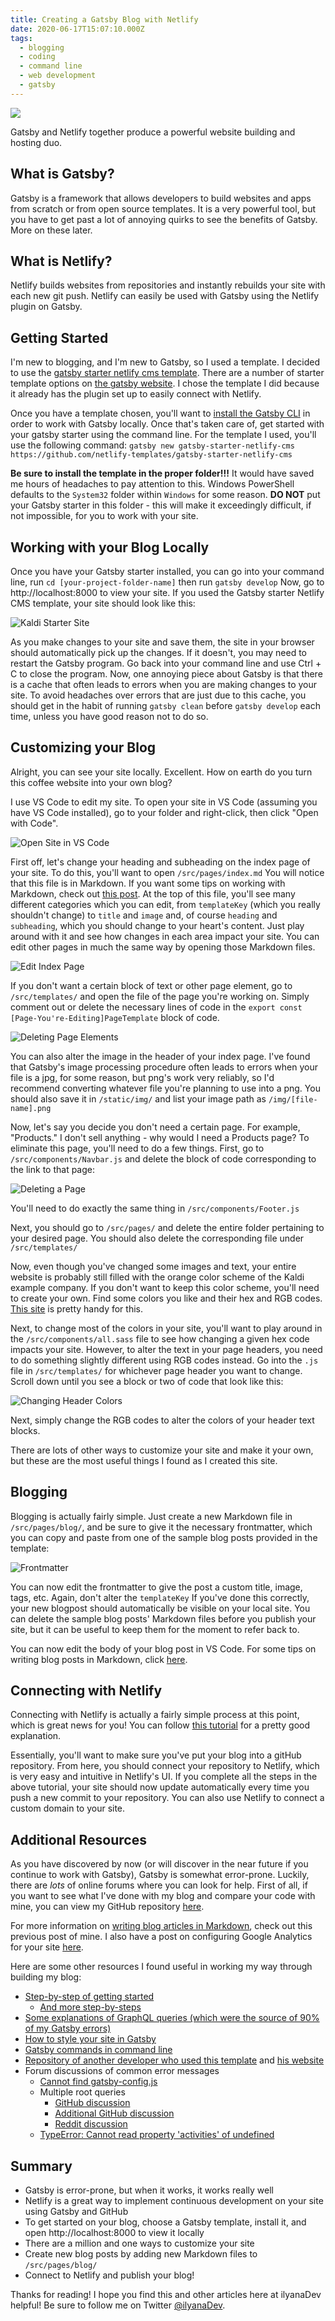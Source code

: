 ```yaml
---
title: Creating a Gatsby Blog with Netlify
date: 2020-06-17T15:07:10.000Z
tags:
  - blogging
  - coding
  - command line
  - web development
  - gatsby
---
```


![](creating-gatsby-blog-netlify.png)

Gatsby and Netlify together produce a powerful website building and hosting duo.

What is Gatsby?
--

Gatsby is a framework that allows developers to build websites and apps from scratch or from open source templates. It is a very powerful tool, but you have to get past a lot of annoying quirks to see the benefits of Gatsby. More on these later.

What is Netlify?
--

Netlify builds websites from repositories and instantly rebuilds your site with each new git push. Netlify can easily be used with Gatsby using the Netlify plugin on Gatsby.

Getting Started
--

I'm new to blogging, and I'm new to Gatsby, so I used a template. I decided to use the [gatsby starter netlify cms template](https://www.gatsbyjs.org/starters/netlify-templates/gatsby-starter-netlify-cms/). There are a number of starter template options on [the gatsby website](https://www.gatsbyjs.org/starters/?). I chose the template I did because it already has the plugin set up to easily connect with Netlify.

Once you have a template chosen, you'll want to [install the Gatsby CLI](https://www.gatsbyjs.org/docs/gatsby-cli) in order to work with Gatsby locally. Once that's taken care of, get started with your gatsby starter using the command line. For the template I used, you'll use the following command: `gatsby new gatsby-starter-netlify-cms https://github.com/netlify-templates/gatsby-starter-netlify-cms` 

**Be sure to install the template in the proper folder!!!** It would have saved me hours of headaches to pay attention to this. Windows PowerShell defaults to the `System32` folder within `Windows` for some reason. **DO NOT** put your Gatsby starter in this folder - this will make it exceedingly difficult, if not impossible, for you to work with your site.

Working with your Blog Locally
--

Once you have your Gatsby starter installed, you can go into your command line, run `cd [your-project-folder-name]` then run `gatsby develop` Now, go to http://localhost:8000 to view your site. If you used the Gatsby starter Netlify CMS template, your site should look like this:

![Kaldi Starter Site](gatsby-starter-kaldi.png "Kaldi Starter Site")

As you make changes to your site and save them, the site in your browser should automatically pick up the changes. If it doesn't, you may need to restart the Gatsby program. Go back into your command line and use Ctrl + C to close the program. Now, one annoying piece about Gatsby is that there is a cache that often leads to errors when you are making changes to your site. To avoid headaches over errors that are just due to this cache, you should get in the habit of running `gatsby clean` before `gatsby develop` each time, unless you have good reason not to do so.

Customizing your Blog
--

Alright, you can see your site locally. Excellent. How on earth do you turn this coffee website into your own blog?

I use VS Code to edit my site. To open your site in VS Code (assuming you have VS Code installed), go to your folder and right-click, then click "Open with Code".

![Open Site in VS Code](open-in-vscode.png "Open Site in VS Code")

First off, let's change your heading and subheading on the index page of your site. To do this, you'll want to open `/src/pages/index.md` You will notice that this file is in Markdown. If you want some tips on working with Markdown, check out [this post](https://ilyana.dev/blog/2020-06-16-using-markdown-blogs/). At the top of this file, you'll see many different categories which you can edit, from `templateKey` (which you really shouldn't change) to `title` and `image` and, of course `heading` and `subheading`, which you should change to your heart's content. Just play around with it and see how changes in each area impact your site. You can edit other pages in much the same way by opening those Markdown files.

![Edit Index Page](edit-index-page.png "Edit Index Page")

If you don't want a certain block of text or other page element, go to `/src/templates/` and open the file of the page you're working on. Simply comment out or delete the necessary lines of code in the `export const [Page-You're-Editing]PageTemplate` block of code.

![Deleting Page Elements](delete-page-element.png "Deleting Page ELements")

You can also alter the image in the header of your index page. I've found that Gatsby's image processing procedure often leads to errors when your file is a jpg, for some reason, but png's work very reliably, so I'd recommend converting whatever file you're planning to use into a png. You should also save it in `/static/img/` and list your image path as `/img/[file-name].png`

Now, let's say you decide you don't need a certain page. For example, "Products." I don't sell anything - why would I need a Products page? To eliminate this page, you'll need to do a few things. First, go to `/src/components/Navbar.js` and delete the block of code corresponding to the link to that page:

![Deleting a Page](delete-page.png "Deleting a Page")

You'll need to do exactly the same thing in `/src/components/Footer.js`

Next, you should go to `/src/pages/` and delete the entire folder pertaining to your desired page. You should also delete the corresponding file under `/src/templates/`

Now, even though you've changed some images and text, your entire website is probably still filled with the orange color scheme of the Kaldi example company. If you don't want to keep this color scheme, you'll need to create your own. Find some colors you like and their hex and RGB codes. [This site](https://htmlcolorcodes.com/) is pretty handy for this.

Next, to change most of the colors in your site, you'll want to play around in the `/src/components/all.sass` file to see how changing a given hex code impacts your site. However, to alter the text in your page headers, you need to do something slightly different using RGB codes instead. Go into the `.js` file in `/src/templates/` for whichever page header you want to change. Scroll down until you see a block or two of code that look like this:

![Changing Header Colors](header-color.png "Changing Header Colors")

Next, simply change the RGB codes to alter the colors of your header text blocks.

There are lots of other ways to customize your site and make it your own, but these are the most useful things I found as I created this site.

Blogging
--

Blogging is actually fairly simple. Just create a new Markdown file in `/src/pages/blog/`, and be sure to give it the necessary frontmatter, which you can copy and paste from one of the sample blog posts provided in the template:

![Frontmatter](frontmatter-blog.png "Frontmatter for Blog Posts")

You can now edit the frontmatter to give the post a custom title, image, tags, etc. Again, don't alter the `templateKey` If you've done this correctly, your new blogpost should automatically be visible on your local site. You can delete the sample blog posts' Markdown files before you publish your site, but it can be useful to keep them for the moment to refer back to.

You can now edit the body of your blog post in VS Code. For some tips on writing blog posts in Markdown, click [here](https://ilyana.dev/blog/2020-06-14-using-markdown-blogs/).

Connecting with Netlify
--

Connecting with Netlify is actually a fairly simple process at this point, which is great news for you! You can follow [this tutorial](https://www.gatsbyjs.org/tutorial/blog-netlify-cms-tutorial/) for a pretty good explanation.

Essentially, you'll want to make sure you've put your blog into a gitHub repository. 
From here, you should connect your repository to Netlify, which is very easy and intuitive in Netlify's UI. If you complete all the steps in the above tutorial, your site should now update automatically every time you push a new commit to your repository. You can also use Netlify to connect a custom domain to your site.

Additional Resources
--

As you have discovered by now (or will discover in the near future if you continue to work with Gatsby), Gatsby is somewhat error-prone. Luckily, there are *lots* of online forums where you can look for help. First of all, if you want to see what I've done with my blog and compare your code with mine, you can view my GitHub repository [here](https://github.com/ilyanaDev/ilyanaDevBlog).

For more information on [writing blog articles in Markdown](https://ilyana.dev/blog/2020-06-16-using-markdown-blogs/), check out this previous post of mine. I also have a post on configuring Google Analytics for your site [here](https://ilyana.dev/blog/2020-06-17-configuring-google-analytics-blog/).

Here are some other resources I found useful in working my way through building my blog:

* [Step-by-step of getting started](https://www.gatsbyjs.org/tutorial/part-zero/)
  * [And more step-by-steps](https://www.gatsbyjs.org/tutorial/part-one/#deploying-a-gatsby-site)
* [Some explanations of GraphQL queries (which were the source of 90% of my Gatsby errors)](https://www.gatsbyjs.org/tutorial/part-four/)
* [How to style your site in Gatsby](https://www.gatsbyjs.org/tutorial/part-two/)
* [Gatsby commands in command line](https://www.gatsbyjs.org/docs/gatsby-cli/)
* [Repository of another developer who used this template](https://github.com/ardalis/ardalis-com-gatsby/tree/master/src) and [his website](https://ardalis.com/)
* Forum discussions of common error messages
  * [Cannot find gatsby-config.js](https://github.com/gatsbyjs/gatsby/issues/15565)
  * Multiple root queries
    * [GitHub discussion](https://github.com/gatsbyjs/gatsby/issues/22795)
    * [Additional GitHub discussion](https://github.com/gatsbyjs/gatsby/issues/19863)
    * [Reddit discussion](https://www.reddit.com/r/gatsbyjs/comments/fb2qfc/question_error_85910_graphql_multiple_root/)
  * [TypeError: Cannot read property 'activities' of undefined](https://github.com/gatsbyjs/gatsby/issues/23378)

Summary
--

* Gatsby is error-prone, but when it works, it works really well
* Netlify is a great way to implement continuous development on your site using Gatsby and GitHub
* To get started on your blog, choose a Gatsby template, install it, and open http://localhost:8000 to view it locally
* There are a million and one ways to customize your site
* Create new blog posts by adding new Markdown files to `/src/pages/blog/`
* Connect to Netlify and publish your blog!

Thanks for reading! I hope you find this and other articles here at ilyanaDev helpful! Be sure to follow me on Twitter [@ilyanaDev](https://twitter.com/ilyanaDev).